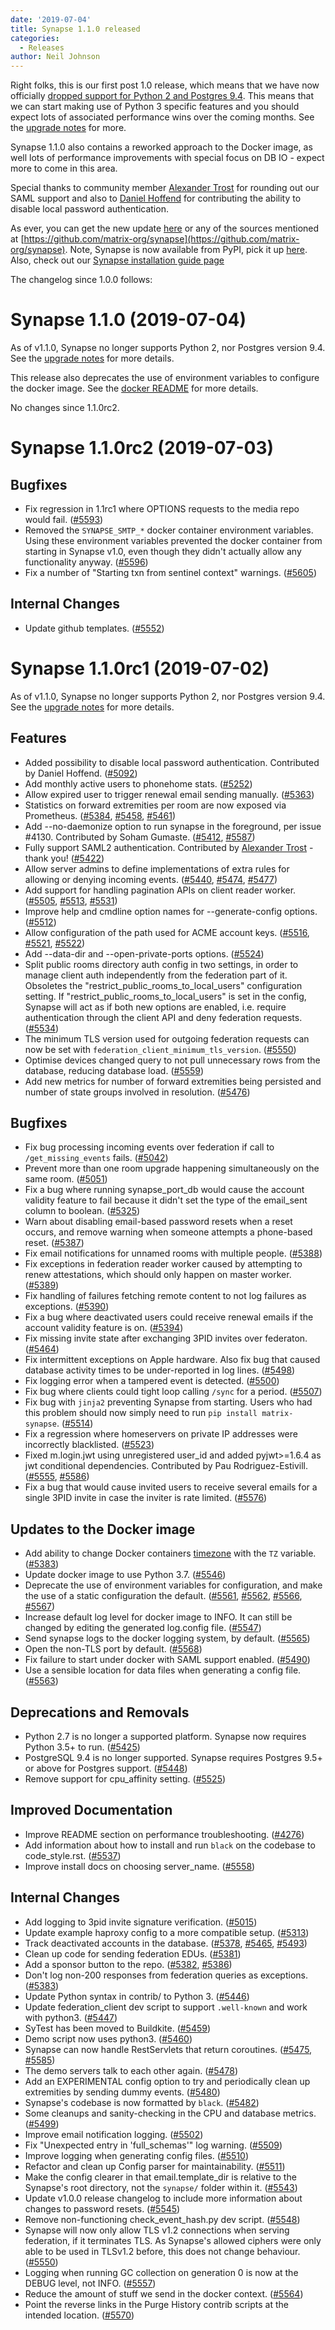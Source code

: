 ```yaml
---
date: '2019-07-04'
title: Synapse 1.1.0 released
categories:
  - Releases
author: Neil Johnson
---
```


Right folks, this is our first post 1.0 release, which means that we have now
officially [dropped support for Python 2 and Postgres
9.4](https://matrix.org/blog/2019/04/08/synapse-deprecating-postgres-9-4-and-python-2-x).
This means that we can start making use of Python 3 specific features and you
should expect lots of associated performance wins over the coming months. See the [upgrade notes](https://github.com/matrix-org/synapse/blob/master/UPGRADE.rst#upgrading-to-v110) for more.

Synapse 1.1.0 also contains a reworked approach to the Docker image, as well lots
of performance improvements with special focus on DB IO - expect more to come
in this area.

Special thanks to community member [Alexander
Trost](https://github.com/galexrt) for rounding out  our SAML support and also
to [Daniel Hoffend](https://github.com/dhoffend) for contributing the ability
to disable local password authentication.

As ever, you can get the new update [here](https://github.com/matrix-org/synapse/releases/tag/v1.1.0) or any of the sources mentioned at [https://github.com/matrix-org/synapse](https://github.com/matrix-org/synapse). Note, Synapse is now available from PyPI, pick it up [here](https://pypi.org/project/matrix-synapse/). Also, check out our [Synapse installation guide page](https://matrix.org/docs/guides/installing-synapse)

The changelog since 1.0.0 follows:

Synapse 1.1.0 (2019-07-04)
==========================

As of v1.1.0, Synapse no longer supports Python 2, nor Postgres version 9.4.
See the [upgrade notes](https://github.com/matrix-org/synapse/blob/master/UPGRADE.rst#upgrading-to-v110) for more details.

This release also deprecates the use of environment variables to configure the
docker image. See the [docker README](https://github.com/matrix-org/synapse/blob/release-v1.1.0/docker/README.md#legacy-dynamic-configuration-file-support)
for more details.

No changes since 1.1.0rc2.


Synapse 1.1.0rc2 (2019-07-03)
=============================

Bugfixes
--------

- Fix regression in 1.1rc1 where OPTIONS requests to the media repo would fail. ([\#5593](https://github.com/matrix-org/synapse/issues/5593))
- Removed the `SYNAPSE_SMTP_*` docker container environment variables. Using these environment variables prevented the docker container from starting in Synapse v1.0, even though they didn't actually allow any functionality anyway. ([\#5596](https://github.com/matrix-org/synapse/issues/5596))
- Fix a number of "Starting txn from sentinel context" warnings. ([\#5605](https://github.com/matrix-org/synapse/issues/5605))


Internal Changes
----------------

- Update github templates. ([\#5552](https://github.com/matrix-org/synapse/issues/5552))


Synapse 1.1.0rc1 (2019-07-02)
=============================

As of v1.1.0, Synapse no longer supports Python 2, nor Postgres version 9.4.
See the [upgrade notes](UPGRADE.rst#upgrading-to-v110) for more details.

Features
--------

- Added possibility to disable local password authentication. Contributed by Daniel Hoffend. ([\#5092](https://github.com/matrix-org/synapse/issues/5092))
- Add monthly active users to phonehome stats. ([\#5252](https://github.com/matrix-org/synapse/issues/5252))
- Allow expired user to trigger renewal email sending manually. ([\#5363](https://github.com/matrix-org/synapse/issues/5363))
- Statistics on forward extremities per room are now exposed via Prometheus. ([\#5384](https://github.com/matrix-org/synapse/issues/5384), [\#5458](https://github.com/matrix-org/synapse/issues/5458), [\#5461](https://github.com/matrix-org/synapse/issues/5461))
- Add --no-daemonize option to run synapse in the foreground, per issue #4130. Contributed by Soham Gumaste. ([\#5412](https://github.com/matrix-org/synapse/issues/5412), [\#5587](https://github.com/matrix-org/synapse/issues/5587))
- Fully support SAML2 authentication. Contributed by [Alexander Trost](https://github.com/galexrt) - thank you! ([\#5422](https://github.com/matrix-org/synapse/issues/5422))
- Allow server admins to define implementations of extra rules for allowing or denying incoming events. ([\#5440](https://github.com/matrix-org/synapse/issues/5440), [\#5474](https://github.com/matrix-org/synapse/issues/5474), [\#5477](https://github.com/matrix-org/synapse/issues/5477))
- Add support for handling pagination APIs on client reader worker. ([\#5505](https://github.com/matrix-org/synapse/issues/5505), [\#5513](https://github.com/matrix-org/synapse/issues/5513), [\#5531](https://github.com/matrix-org/synapse/issues/5531))
- Improve help and cmdline option names for --generate-config options. ([\#5512](https://github.com/matrix-org/synapse/issues/5512))
- Allow configuration of the path used for ACME account keys. ([\#5516](https://github.com/matrix-org/synapse/issues/5516), [\#5521](https://github.com/matrix-org/synapse/issues/5521), [\#5522](https://github.com/matrix-org/synapse/issues/5522))
- Add --data-dir and --open-private-ports options. ([\#5524](https://github.com/matrix-org/synapse/issues/5524))
- Split public rooms directory auth config in two settings, in order to manage client auth independently from the federation part of it. Obsoletes the "restrict_public_rooms_to_local_users" configuration setting. If "restrict_public_rooms_to_local_users" is set in the config, Synapse will act as if both new options are enabled, i.e. require authentication through the client API and deny federation requests. ([\#5534](https://github.com/matrix-org/synapse/issues/5534))
- The minimum TLS version used for outgoing federation requests can now be set with `federation_client_minimum_tls_version`. ([\#5550](https://github.com/matrix-org/synapse/issues/5550))
- Optimise devices changed query to not pull unnecessary rows from the database, reducing database load. ([\#5559](https://github.com/matrix-org/synapse/issues/5559))
- Add new metrics for number of forward extremities being persisted and number of state groups involved in resolution. ([\#5476](https://github.com/matrix-org/synapse/issues/5476))

Bugfixes
--------

- Fix bug processing incoming events over federation if call to `/get_missing_events` fails. ([\#5042](https://github.com/matrix-org/synapse/issues/5042))
- Prevent more than one room upgrade happening simultaneously on the same room. ([\#5051](https://github.com/matrix-org/synapse/issues/5051))
- Fix a bug where running synapse_port_db would cause the account validity feature to fail because it didn't set the type of the email_sent column to boolean. ([\#5325](https://github.com/matrix-org/synapse/issues/5325))
- Warn about disabling email-based password resets when a reset occurs, and remove warning when someone attempts a phone-based reset. ([\#5387](https://github.com/matrix-org/synapse/issues/5387))
- Fix email notifications for unnamed rooms with multiple people. ([\#5388](https://github.com/matrix-org/synapse/issues/5388))
- Fix exceptions in federation reader worker caused by attempting to renew attestations, which should only happen on master worker. ([\#5389](https://github.com/matrix-org/synapse/issues/5389))
- Fix handling of failures fetching remote content to not log failures as exceptions. ([\#5390](https://github.com/matrix-org/synapse/issues/5390))
- Fix a bug where deactivated users could receive renewal emails if the account validity feature is on. ([\#5394](https://github.com/matrix-org/synapse/issues/5394))
- Fix missing invite state after exchanging 3PID invites over federaton. ([\#5464](https://github.com/matrix-org/synapse/issues/5464))
- Fix intermittent exceptions on Apple hardware. Also fix bug that caused database activity times to be under-reported in log lines. ([\#5498](https://github.com/matrix-org/synapse/issues/5498))
- Fix logging error when a tampered event is detected. ([\#5500](https://github.com/matrix-org/synapse/issues/5500))
- Fix bug where clients could tight loop calling `/sync` for a period. ([\#5507](https://github.com/matrix-org/synapse/issues/5507))
- Fix bug with `jinja2` preventing Synapse from starting. Users who had this problem should now simply need to run `pip install matrix-synapse`. ([\#5514](https://github.com/matrix-org/synapse/issues/5514))
- Fix a regression where homeservers on private IP addresses were incorrectly blacklisted. ([\#5523](https://github.com/matrix-org/synapse/issues/5523))
- Fixed m.login.jwt using unregistered user_id and added pyjwt>=1.6.4 as jwt conditional dependencies. Contributed by Pau Rodriguez-Estivill. ([\#5555](https://github.com/matrix-org/synapse/issues/5555), [\#5586](https://github.com/matrix-org/synapse/issues/5586))
- Fix a bug that would cause invited users to receive several emails for a single 3PID invite in case the inviter is rate limited. ([\#5576](https://github.com/matrix-org/synapse/issues/5576))


Updates to the Docker image
---------------------------
- Add ability to change Docker containers [timezone](https://en.wikipedia.org/wiki/List_of_tz_database_time_zones) with the `TZ` variable. ([\#5383](https://github.com/matrix-org/synapse/issues/5383))
- Update docker image to use Python 3.7. ([\#5546](https://github.com/matrix-org/synapse/issues/5546))
- Deprecate the use of environment variables for configuration, and make the use of a static configuration the default. ([\#5561](https://github.com/matrix-org/synapse/issues/5561), [\#5562](https://github.com/matrix-org/synapse/issues/5562), [\#5566](https://github.com/matrix-org/synapse/issues/5566), [\#5567](https://github.com/matrix-org/synapse/issues/5567))
- Increase default log level for docker image to INFO. It can still be changed by editing the generated log.config file. ([\#5547](https://github.com/matrix-org/synapse/issues/5547))
- Send synapse logs to the docker logging system, by default. ([\#5565](https://github.com/matrix-org/synapse/issues/5565))
- Open the non-TLS port by default. ([\#5568](https://github.com/matrix-org/synapse/issues/5568))
- Fix failure to start under docker with SAML support enabled. ([\#5490](https://github.com/matrix-org/synapse/issues/5490))
- Use a sensible location for data files when generating a config file. ([\#5563](https://github.com/matrix-org/synapse/issues/5563))


Deprecations and Removals
-------------------------

- Python 2.7 is no longer a supported platform. Synapse now requires Python 3.5+ to run. ([\#5425](https://github.com/matrix-org/synapse/issues/5425))
- PostgreSQL 9.4 is no longer supported. Synapse requires Postgres 9.5+ or above for Postgres support. ([\#5448](https://github.com/matrix-org/synapse/issues/5448))
- Remove support for cpu_affinity setting. ([\#5525](https://github.com/matrix-org/synapse/issues/5525))


Improved Documentation
----------------------
- Improve README section on performance troubleshooting. ([\#4276](https://github.com/matrix-org/synapse/issues/4276))
- Add information about how to install and run `black` on the codebase to code_style.rst. ([\#5537](https://github.com/matrix-org/synapse/issues/5537))
- Improve install docs on choosing server_name. ([\#5558](https://github.com/matrix-org/synapse/issues/5558))


Internal Changes
----------------

- Add logging to 3pid invite signature verification. ([\#5015](https://github.com/matrix-org/synapse/issues/5015))
- Update example haproxy config to a more compatible setup. ([\#5313](https://github.com/matrix-org/synapse/issues/5313))
- Track deactivated accounts in the database. ([\#5378](https://github.com/matrix-org/synapse/issues/5378), [\#5465](https://github.com/matrix-org/synapse/issues/5465), [\#5493](https://github.com/matrix-org/synapse/issues/5493))
- Clean up code for sending federation EDUs. ([\#5381](https://github.com/matrix-org/synapse/issues/5381))
- Add a sponsor button to the repo. ([\#5382](https://github.com/matrix-org/synapse/issues/5382), [\#5386](https://github.com/matrix-org/synapse/issues/5386))
- Don't log non-200 responses from federation queries as exceptions. ([\#5383](https://github.com/matrix-org/synapse/issues/5383))
- Update Python syntax in contrib/ to Python 3. ([\#5446](https://github.com/matrix-org/synapse/issues/5446))
- Update federation_client dev script to support `.well-known` and work with python3. ([\#5447](https://github.com/matrix-org/synapse/issues/5447))
- SyTest has been moved to Buildkite. ([\#5459](https://github.com/matrix-org/synapse/issues/5459))
- Demo script now uses python3. ([\#5460](https://github.com/matrix-org/synapse/issues/5460))
- Synapse can now handle RestServlets that return coroutines. ([\#5475](https://github.com/matrix-org/synapse/issues/5475), [\#5585](https://github.com/matrix-org/synapse/issues/5585))
- The demo servers talk to each other again. ([\#5478](https://github.com/matrix-org/synapse/issues/5478))
- Add an EXPERIMENTAL config option to try and periodically clean up extremities by sending dummy events. ([\#5480](https://github.com/matrix-org/synapse/issues/5480))
- Synapse's codebase is now formatted by `black`. ([\#5482](https://github.com/matrix-org/synapse/issues/5482))
- Some cleanups and sanity-checking in the CPU and database metrics. ([\#5499](https://github.com/matrix-org/synapse/issues/5499))
- Improve email notification logging. ([\#5502](https://github.com/matrix-org/synapse/issues/5502))
- Fix "Unexpected entry in 'full_schemas'" log warning. ([\#5509](https://github.com/matrix-org/synapse/issues/5509))
- Improve logging when generating config files. ([\#5510](https://github.com/matrix-org/synapse/issues/5510))
- Refactor and clean up Config parser for maintainability. ([\#5511](https://github.com/matrix-org/synapse/issues/5511))
- Make the config clearer in that email.template_dir is relative to the Synapse's root directory, not the `synapse/` folder within it. ([\#5543](https://github.com/matrix-org/synapse/issues/5543))
- Update v1.0.0 release changelog to include more information about changes to password resets. ([\#5545](https://github.com/matrix-org/synapse/issues/5545))
- Remove non-functioning check_event_hash.py dev script. ([\#5548](https://github.com/matrix-org/synapse/issues/5548))
- Synapse will now only allow TLS v1.2 connections when serving federation, if it terminates TLS. As Synapse's allowed ciphers were only able to be used in TLSv1.2 before, this does not change behaviour. ([\#5550](https://github.com/matrix-org/synapse/issues/5550))
- Logging when running GC collection on generation 0 is now at the DEBUG level, not INFO. ([\#5557](https://github.com/matrix-org/synapse/issues/5557))
- Reduce the amount of stuff we send in the docker context. ([\#5564](https://github.com/matrix-org/synapse/issues/5564))
- Point the reverse links in the Purge History contrib scripts at the intended location. ([\#5570](https://github.com/matrix-org/synapse/issues/5570))
